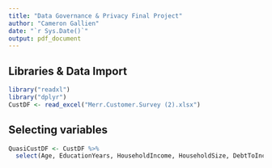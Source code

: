 ---
title: "Data Governance & Privacy Final Project"
author: "Cameron Gallien"
date: "`r Sys.Date()`"
output: pdf_document
---

## Libraries & Data Import
```{r}
library("readxl")
library("dplyr")
CustDF <- read_excel("Merr.Customer.Survey (2).xlsx")
```

## Selecting variables

```{r}
QuasiCustDF <- CustDF %>% 
  select(Age, EducationYears, HouseholdIncome, HouseholdSize, DebtToIncomeRatio, PhoneCoTenure)
```













































































